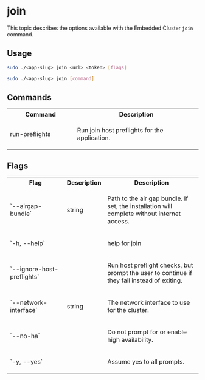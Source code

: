 # join

This topic describes the options available with the Embedded Cluster `join` command.

## Usage

```bash
sudo ./<app-slug> join <url> <token> [flags]
```

```bash
sudo ./<app-slug> join [command]
```

## Commands

<table>
  <tr>
    <th width="35%">Command</th>
    <th width="65%">Description</th>
  </tr>
  <tr>
     <td>run-preflights</td>
     <td>
        <p>Run join host preflights for the application.</p>
     </td>
  </tr>
</table>

## Flags

<table>
  <tr>
    <th width="30%">Flag</th>
    <th width="20%">Description</th>
    <th width="50%">Description</th>
  </tr>
  <tr>
     <td>`--airgap-bundle`</td>
     <td>string</td>
     <td>
        <p>Path to the air gap bundle. If set, the installation will complete without internet access.</p>
     </td>
  </tr>
  <tr>
     <td>`-h, --help`</td>
     <td></td>
     <td>
        <p>help for join</p>
     </td>
  </tr>
  <tr>
     <td>`--ignore-host-preflights`</td>
     <td></td>
     <td>
        <p>Run host preflight checks, but prompt the user to continue if they fail instead of exiting.</p>
     </td>
  </tr>
  <tr>
     <td>`--network-interface`</td>
     <td>string</td>
     <td>
        <p>The network interface to use for the cluster.</p>
     </td>
  </tr>
  <tr>
     <td>`--no-ha`</td>
     <td></td>
     <td>
        <p>Do not prompt for or enable high availability.</p>
     </td>
  </tr>
  <tr>
     <td>`-y, --yes`</td>
     <td></td>
     <td>
        <p>Assume yes to all prompts.</p>
     </td>
  </tr>
</table>

